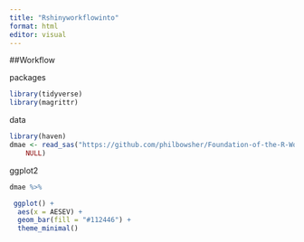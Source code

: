 ```yaml
---
title: "Rshinyworkflowinto"
format: html
editor: visual
---
```


##Workflow

packages
```r
library(tidyverse)
library(magrittr)
```

data
```r
library(haven)
dmae <- read_sas("https://github.com/philbowsher/Foundation-of-the-R-Workflow-workshop-2019-09-06/raw/master/Examples/data/dmae.sas7bdat", 
    NULL)
```

ggplot2

```r
dmae %>%

 ggplot() +
  aes(x = AESEV) +
  geom_bar(fill = "#112446") +
  theme_minimal()
```

